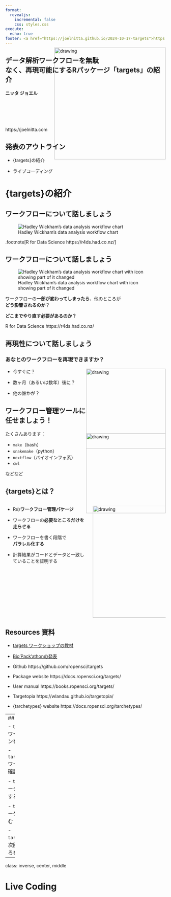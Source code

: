 ```yaml
---
format:
  revealjs:
    incremental: false
    css: styles.css
execute: 
  echo: true
footer: <a href="https://joelnitta.github.io/2024-10-17-targets">https://joelnitta.github.io/2024-10-17-targets</a>
---
```


## データ解析ワークフローを無駄<br>なく、再現可能にするRパッケージ「targets」の紹介

**ニッタ ジョエル**

<br><br><img src="https://docs.ropensci.org/targets/logo.svg" alt="drawing" height="350" style="float:right;margin:-200px 0px">

<br><br>https://joelnitta.com

## 発表のアウトライン

- {targets}の紹介

- ライブコーディング

# {targets}の紹介

## ワークフローについて話しましょう

![Hadley Wickham's data analysis workflow chart](images/workflow_1.png)

.footnote[R for Data Science https://r4ds.had.co.nz/]

## ワークフローについて話しましょう

![Hadley Wickham's data analysis workflow chart with icon showing part of it changed](images/workflow_2.png)

ワークフローの**一部が変わってしまったら**、他のところが<br>**どう影響されるのか**？

**どこまでやり直す必要があるのか？**

::: {.aside}
R for Data Science https://r4ds.had.co.nz/
:::

## 再現性について話しましょう

### あなとのワークフローを再現できますか？

- 今すぐに？

- 数ヶ月（あるいは数年）後に？

- 他の誰かが？

<img src="https://1.bp.blogspot.com/-iG3QVEWl4dE/Wn1Vwtu1PwI/AAAAAAABKE8/8KR9vfXirfU5yXepByewkYZcrWqT-2EtQCLcBGAs/s800/computer_man3_cry.png" alt="drawing" height="250" style="float:right;margin:-100px 0px">

## ワークフロー管理ツールに<br>任せましょう！

たくさんあります：

- `make`（bash）
- `snakemake`（python）
- `nextflow`（バイオインフォ系）
- `cwl`

などなど

<img src="https://1.bp.blogspot.com/-JbBUDpFhZDM/Wn1VzKJupgI/AAAAAAABKFU/b2iI_-WbyWM_8Bjc0aZ2JgToTD-Tu25kQCLcBGAs/s800/computer_woman4_laugh.png" alt="drawing" height="250" style="float:right;margin:-150px 0px">

## {targets}とは？

::: {.columns}
::: {.column}
- Rの**ワークフロー管理パケージ**

- ワークフローの**必要なところだけを走らせる**

- ワークフローを書く段階で<br>**パラレル化する**

- 計算結果がコードとデータと一致していることを証明する
:::
::: {.column}
<img src="https://docs.ropensci.org/targets/logo.svg" alt="drawing" height="350" style="float:right">
:::
::: 

## Resources 資料

- [targets ワークショップの教材](https://swcarpentry-ja.github.io/targets-workshop)

- [Bio'Pack'athonの発表](https://togotv.dbcls.jp/20220331.html)

- Github https://github.com/ropensci/targets

- Package website https://docs.ropensci.org/targets/

- User manual https://books.ropensci.org/targets/

- Targetopia https://wlandau.github.io/targetopia/

- {tarchetypes} website https://docs.ropensci.org/tarchetypes/

---
## Live Coding

- `tar_script()`: ワークフロープランを書く

- `tar_visnetwork()`: ワークフローロを確認する

- `tar_make()`: ワークフローを実行する

- `tar_load()`: ターゲットを読み込む

- `tar_outdated()`：次回走らせるところを予測する

---
class: inverse, center, middle

# Live Coding
